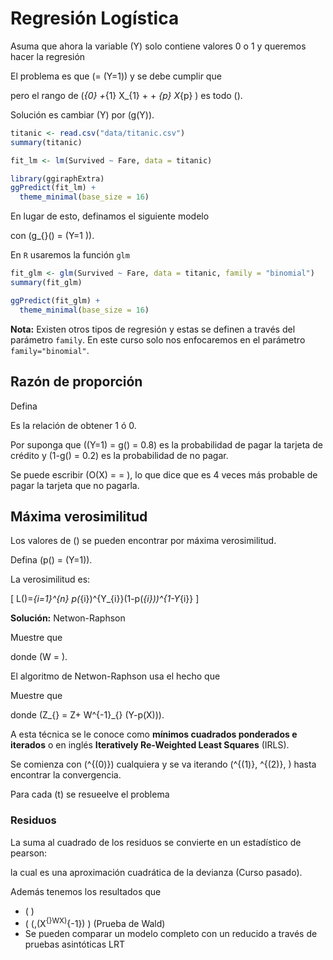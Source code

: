 # Regresión Logística

Asuma que ahora la variable \(Y\) solo contiene valores 0 o 1 y queremos hacer la regresión 

\begin{equation*}
Y = \beta_{0} +\beta_{1} X_{1} + \cdots + \beta_{p} X_{p} + \varepsilon.
\end{equation*} 

El problema es que \(\mathbb{E}\left[Y | \boldsymbol{X}\right] = \mathbb{P}\left(Y=1\vert \boldsymbol{X}\right)\) y se debe cumplir que 

\begin{equation*}
0\leq \mathbb{E}\left[Y | \boldsymbol{X}\right]\leq 1.
\end{equation*} 

pero el rango de \(\beta_{0} +\beta_{1} X_{1} + \cdots + \beta_{p} X_{p} \) es todo \(\mathbb{R}\). 

Solución es cambiar \(Y\) por \(g(Y)\in [0,1]\). 

\begin{equation*}
g(X) = \frac{1}{1+e^{-(\beta_{0} +\beta_{1} X_{1} + \cdots + \beta_{p} X_{p})}}
\end{equation*}  

```r
titanic <- read.csv("data/titanic.csv")
summary(titanic)
```

```r
fit_lm <- lm(Survived ~ Fare, data = titanic)
```


```r
library(ggiraphExtra)
ggPredict(fit_lm) + 
  theme_minimal(base_size = 16)
```






En lugar de esto, definamos el siguiente modelo 

\begin{equation*}
Y \sim Bernoulli (g_{\beta}(\boldsymbol{X})) 
\end{equation*}

con \(g_{\beta}(\boldsymbol{X}) = \mathbb{P}\left(Y=1 \vert \boldsymbol{X}\right)\).

En `R` usaremos la función `glm` 

```r
fit_glm <- glm(Survived ~ Fare, data = titanic, family = "binomial")
summary(fit_glm)
```


```r
ggPredict(fit_glm) +
  theme_minimal(base_size = 16)
```




**Nota:** Existen otros tipos de regresión y estas se definen a través del parámetro `family`. En este curso solo nos enfocaremos en el parámetro `family="binomial"`.

## Razón de proporción 

Defina 

\begin{equation*}
O(X) = \frac{g(X)}{1-g(X)} = e^{\beta_{0} +\beta_{1} X_{1} + \cdots + \beta_{p} X_{p}} \in [0,1].
\end{equation*}

Es la relación de obtener 1 ó 0. 

Por suponga que  \(\mathbb{P}\left(Y=1\vert \boldsymbol{X}\right) = g(\boldsymbol{X}) = 0.8\) es la probabilidad de pagar la tarjeta de crédito y  \(1-g(\boldsymbol{X}) = 0.2\) es  la probabilidad de no pagar.  

Se puede escribir \(O(X) = \frac{0.8}{0.2} = \frac{4}{1}\), lo que dice que es 4 veces más probable de pagar la tarjeta que no pagarla. 


## Máxima verosimilitud 

Los valores de \(\beta\) se pueden encontrar por máxima verosimilitud. 

Defina \(p(\boldsymbol{X}) = \mathbb{P}\left(Y=1\vert \boldsymbol{X}\right)\).

La verosimilitud es:

\[
L\left(\beta\right)=\prod_{i=1}^{n} p\left(\boldsymbol{X}_{i}\right)^{Y_{i}}\left(1-p\left(\boldsymbol{X}_{i}\right)\right)^{1-Y_{i}}
\]



\begin{align*}
\ell\left(\beta\right) 
&=\sum_{i=1}^{n} Y_{i} \log p\left(\boldsymbol{X}_{i}\right)+\left(1-Y_{i}\right) \log \left(1-p\left(\boldsymbol{X}_{i}\right)\right) \\
&=\sum_{i=1}^{n} \log \left(1-p\left(\boldsymbol{X}_{i}\right)\right)+\sum_{i=1}^{n} Y_{i} \log \frac{p\left(\boldsymbol{X}_{i}\right)}{1-p\left(\boldsymbol{X}_{i}\right)} \\
&=\sum_{i=1}^{n} \log \left(1-p\left(\boldsymbol{X}_{i}\right)\right)+\sum_{i=1}^{n} Y_{i}\left(\boldsymbol{X}_{i} \cdot \beta\right) \\
&=\sum_{i=1}^{n}-\log \left(1+e^{\boldsymbol{X}_{i} \cdot \beta}\right)+\sum_{i=1}^{n} Y_{i}\left(\boldsymbol{X}_{i} \cdot \beta\right)
\end{align*}


\begin{align*}
\frac{\partial \ell}{\partial \beta} 
&=-\sum_{i=1}^{n} \frac{1}{1+e^{\boldsymbol{X}_{i} \cdot \beta}} e^{\boldsymbol{X}_{i} \cdot \beta} \boldsymbol{X}_{i}+\sum_{i=1}^{n} Y_{i} \boldsymbol{X}_{i} \\
&=\sum_{i=1}^{n}\left(Y_{i}-p\left(\boldsymbol{X}_{i}\right)\right) \boldsymbol{X}_{i} \\
&= X^{\top}(Y-p(\boldsymbol{X}))
\end{align*}

**Solución:** Netwon-Raphson

:::{.exercise data-latex=""}
Muestre que 

\begin{equation*}
\frac{\partial^{2} \ell}{\partial \beta^{2}} = -\boldsymbol{X}W\boldsymbol{X} 
\end{equation*}

donde \(W = \mathrm{diag}{p(\boldsymbol{X}_{i})(1-p(X_{i}))}\).
:::


El algoritmo de Netwon-Raphson usa el hecho que 

\begin{equation*}
\beta^{(t)} = \beta ^{(t-1)} - \left(  \frac{\partial^{2} \ell}{\partial \beta^{2}}\right)^{-1} \frac{\partial \ell}{\partial \beta}  \Bigg\vert_{\beta ^{(t-1)}}
\end{equation*}

:::{.exercise data-latex=""}
Muestre que 

\begin{equation*}
\beta^{(t)} = \left( X^{\top}WX \right)^{-1}X^{\top}Z_{\beta},
\end{equation*}

donde \(Z_{\beta} = Z\beta + W^{-1}_{\beta} (Y-p(X))\).
:::


A esta técnica se le conoce como __mínimos cuadrados ponderados e iterados__ o en inglés __Iteratively Re-Weighted Least Squares__ (IRLS).

Se comienza con \(\beta^{(0)}\) cualquiera y se va iterando \(\beta^{(1)}, \beta^{(2)}, \ldots\) hasta encontrar la convergencia. 

Para cada \(t\) se resueelve el problema 

\begin{equation*}
\beta ^{t} = \operatorname{argmin}_{\beta} (Z-X\beta)^{\top}W(Z-X\beta).
\end{equation*}



### Residuos

La suma al cuadrado de los residuos  se convierte en un estadístico de pearson: 


\begin{align*}
\chi^{2}=\sum_{i=1}^{n} \frac{\left(Y_{i}-\hat{p}(X_{i})\right)^{2}}{\hat{p}(X_{i})(\hat{p}(X_{i}))}
\end{align*}

la cual es una aproximación cuadrática de la devianza (Curso pasado). 

\begin{equation*}
D = -2 \ell(\hat{\beta})
\end{equation*} 

Además tenemos los resultados que 

- \(\hat{\beta} \xrightarrow{\mathbb{P}} \beta \)
- \(\hat{\beta} \xrightarrow{\mathcal{D}} \mathcal{N}\left(\beta,(X^{\top}WX)^{-1}\right) \) (Prueba de Wald)
- Se pueden comparar un modelo completo con un reducido a través de pruebas asintóticas LRT 
\begin{equation*}
D_c -D_r \sim =chi^{2}_{df_{c}} - chi^{2}_{df_{r}}.
\end{equation*}


